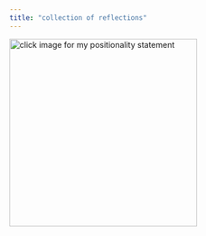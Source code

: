 ```yaml
---
title: "collection of reflections"
---
```


[![click image[^1] for my positionality statement](/images/positionality.png){fig-alt="Reverie (1897) by Alphonse Mucha" fig-align="left" width="332"}](https://073308-brooke.shinyapps.io/Positionality/)

[^1]: Reverie (1897) by Alphonse Mucha

[^2]: Reverie (1897) by Alphonse Mucha

###### 
